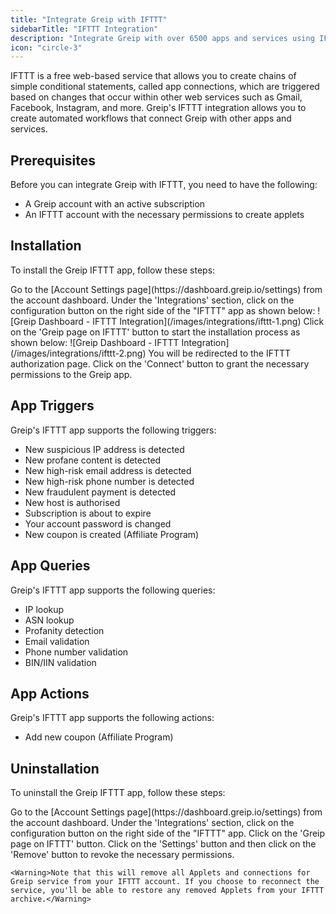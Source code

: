 ```yaml
---
title: "Integrate Greip with IFTTT"
sidebarTitle: "IFTTT Integration"
description: "Integrate Greip with over 6500 apps and services using IFTTT"
icon: "circle-3"
---
```


IFTTT is a free web-based service that allows you to create chains of simple conditional statements, called app connections, which are triggered based on changes that occur within other web services such as Gmail, Facebook, Instagram, and more. Greip's IFTTT integration allows you to create automated workflows that connect Greip with other apps and services.

## Prerequisites

Before you can integrate Greip with IFTTT, you need to have the following:

- A Greip account with an active subscription
- An IFTTT account with the necessary permissions to create applets

## Installation

To install the Greip IFTTT app, follow these steps:

<Steps>
  <Step title="First Step">
    Go to the [Account Settings page](https://dashboard.greip.io/settings) from
    the account dashboard.
  </Step>
  <Step title="Second Step">
    Under the 'Integrations' section, click on the configuration button on the
    right side of the "IFTTT" app as shown below:
    <Frame caption="Greip Dashboard - IFTTT Integration">
      ![Greip Dashboard - IFTTT Integration](/images/integrations/ifttt-1.png)
    </Frame>
  </Step>
  <Step title="Third Step">
    Click on the 'Greip page on IFTTT' button to start the installation process
    as shown below:
    <Frame caption="Greip Dashboard - IFTTT Integration">
      ![Greip Dashboard - IFTTT Integration](/images/integrations/ifttt-2.png)
    </Frame>
  </Step>
  <Step title="Fourth Step">
    You will be redirected to the IFTTT authorization page. Click on the
    'Connect' button to grant the necessary permissions to the Greip app.
  </Step>
</Steps>

## App Triggers

Greip's IFTTT app supports the following triggers:

- New suspicious IP address is detected
- New profane content is detected
- New high-risk email address is detected
- New high-risk phone number is detected
- New fraudulent payment is detected
- New host is authorised
- Subscription is about to expire
- Your account password is changed
- New coupon is created (Affiliate Program)

## App Queries

Greip's IFTTT app supports the following queries:

- IP lookup
- ASN lookup
- Profanity detection
- Email validation
- Phone number validation
- BIN/IIN validation

## App Actions

Greip's IFTTT app supports the following actions:

- Add new coupon (Affiliate Program)

## Uninstallation

To uninstall the Greip IFTTT app, follow these steps:

<Steps>
  <Step title="First Step">
    Go to the [Account Settings page](https://dashboard.greip.io/settings) from
    the account dashboard.
  </Step>
  <Step title="Second Step">
    Under the 'Integrations' section, click on the configuration button on the
    right side of the "IFTTT" app.
  </Step>
  <Step title="Third Step">Click on the 'Greip page on IFTTT' button.</Step>
  <Step title="Fourth Step">
    Click on the 'Settings' button and then click on the 'Remove' button to
    revoke the necessary permissions.

    <Warning>Note that this will remove all Applets and connections for Greip service from your IFTTT account. If you choose to reconnect the service, you'll be able to restore any removed Applets from your IFTTT archive.</Warning>

  </Step>
</Steps>
